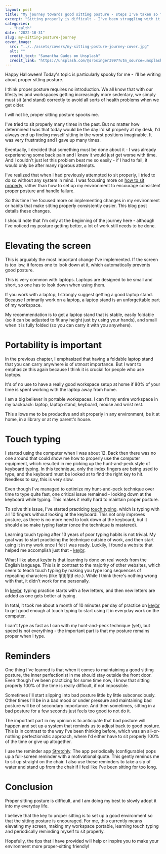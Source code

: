 ```yaml
---
layout: post
title: "My journey towards good sitting posture - steps I've taken so far"
excerpt: "Sitting properly is difficult - I've been struggling with it for most of my life. This blog post describes steps I've taken so far to improve my sitting posture."
categories:
  - "Health"
date: "2022-10-31"
slug: my-sitting-posture-journey
cover_image:
  src: "../../assets/covers/my-sitting-posture-journey-cover.jpg"
  alt: ""
  credit_text: "Samantha Gades on Unsplash"
  credit_link: "https://unsplash.com/@srosinger3997?utm_source=unsplash&utm_medium=referral&utm_content=creditCopyText"
---
```


Happy Halloween! Today's topic is particularly spooky for me - I'll be writing about proper sitting posture.

I think proper posture requires no introduction. We all know that with our lifestyles and workspaces getting increasingly more sedentary, we simply must sit (and stand) correctly to avoid all sorts of health problems when we get older.

I will not lie, proper sitting posture spooks me.

I've tried to sit properly many times in the past. But no matter how determined I was that today would be the day I'd sit properly at my desk, I'd always end up finding myself sitting in the worst positions imaginable. It was very frustrating and I gave up many times.

Eventually, I decided that something must be done about it - I was already experiencing some back pain and I knew it would just get worse with time. And I couldn't just let this problem beat me so easily - if I had to fail, it would only be after many rigorous attempts.

I've realized that when I had previously attempted to sit properly, I tried to do so without any system in mind. I was focusing more on [how to sit properly](https://my.clevelandclinic.org/health/articles/4485-back-health-and-posture), rather than how to set up my environment to encourage consistent proper posture and handle failure.

So this time I've focused more on implementing changes in my environment or habits that make sitting properly consistently easier. This blog post details these changes.

I should note that I'm only at the beginning of the journey here - although I've noticed my posture getting better, a lot of work still needs to be done.

# Elevating the screen

This is arguably the most important change I've implemented. If the screen is too low, it forces one to look down at it, which automatically prevents good posture.

This is very common with laptops. Laptops are designed to be small and short, so one has to look down when using them.

If you work with a laptop, I strongly suggest getting a good laptop stand. Because I primarily work on a laptop, a laptop stand is an unforgettable part of my workspace.

My recommendation is to get a laptop stand that is stable, easily foldable (so it can be adjusted to fit any height just by using your hands), and small when it is fully folded (so you can carry it with you anywhere).

# Portability is important

In the previous chapter, I emphasized that having a foldable laptop stand that you can carry anywhere is of utmost importance. But I want to emphasize this again because I think it is crucial for people who use laptops.

It's of no use to have a really good workspace setup at home if 80% of your time is spent working with the laptop away from home.

I am a big believer in portable workspaces. I can fit my entire workspace in my backpack: laptop, laptop stand, keyboard, mouse and wrist rest.

This allows me to be productive and sit properly in any environment, be it at home, in a library or at my parent's house.

# Touch typing

I started using the computer when I was about 12. Back then there was no one around that could show me how to properly use the computer equipment, which resulted in me picking up the hunt-and-peck style of keyboard typing. In this technique, only the index fingers are being used to type, and the keyboard must be looked at to find the right key to hit. Needless to say, this is very slow.

Even though I've managed to optimize my hunt-and-peck technique over time to type quite fast, one critical issue remained - looking down at the keyboard while typing. This makes it really hard to maintain proper posture.

To solve this issue, I've started practicing [touch typing](https://en.wikipedia.org/wiki/Touch_typing), which is typing with all 10 fingers without looking at the keyboard. This not only improves posture, as there is no more need to look down at the keyboard, but it should also make typing faster (once the technique is mastered).

Learning touch typing after 13 years of poor typing habits is not trivial. My goal was to start practicing the technique outside of work, and then start using it in my work once I felt I was ready. Luckily, I found a website that helped me accomplish just that - [keybr](https://www.keybr.com/).

What I like about [keybr](https://www.keybr.com/) is that learning is done on real words from the English language. This is in contrast to the majority of other websites, which seem to teach touch typing by making you type long sequences of repeating characters (like fjfjfjfjfjf etc.). While I think there's nothing wrong with that, it didn't work for me personally.

In [keybr](https://www.keybr.com/), typing practice starts with a few letters, and then new letters are added as one gets better at typing.

In total, it took me about a month of 10 minutes per day of practice on [keybr](https://www.keybr.com/) to get good enough at touch typing to start using it in everyday work on the computer.

I can't type as fast as I can with my hunt-and-peck technique (yet), but speed is not everything - the important part is that my posture remains proper when I type.

# Reminders

One thing I've learned is that when it comes to maintaining a good sitting posture, the inner perfectionist in me should stay outside the front door. Even though I've been practicing for some time now, I know that sitting properly 100% of the time is really difficult, if not impossible.

Sometimes I'll start slipping into bad posture little by little subconsciously. Other times I'll be in a bad mood or under pressure and maintaining bad posture will be of secondary importance. And then sometimes, sitting in a bad posture for a few seconds just feels too good to not do it.

The important part in my opinion is to anticipate that bad posture will happen and set up a system that reminds us to adjust back to good posture. This is in contrast to the way I've been thinking before, which was an all-or-nothing perfectionistic approach, where I'd either have to sit properly 100% of the time or give up altogether.

I use the reminder app [Stretchly](https://hovancik.net/stretchly/). The app periodically (configurable) pops up a full-screen reminder with a motivational quote. This gently reminds me to sit up straight on the chair. I also use these reminders to take a sip of water and stand up from the chair if I feel like I've been sitting for too long.

# Conclusion

Proper sitting posture is difficult, and I am doing my best to slowly adopt it into my everyday life.

I believe that the key to proper sitting is to set up a good environment so that the sitting posture is encouraged. For me, this currently means elevating my screen, making my workspace portable, learning touch typing and periodically reminding myself to sit properly.

Hopefully, the tips that I have provided will help or inspire you to make your environment more proper-sitting friendly!
